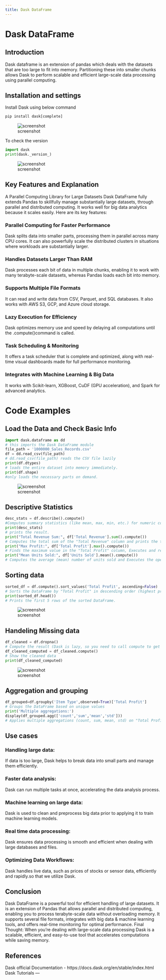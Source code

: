 ```yaml
---
title: Dask DataFrame
---
```

# Dask DataFrame

## Introduction
Dask dataframe is an extension of pandas which deals with the datasets that are too large to fit into memory. Partitioning these into smaller chunks allows Dask to perform scalable and efficient large-scale data processing using parallel computing.

## Installation and settings
Install Dask using below command
```py
pip install dask[complete]
```

![screenshot](https://github.com/suma2006/Dask-dataframe/blob/master/1.png?raw=true)

To check the version
```py
import dask
print(dask._version_)
```
![screenshot](https://github.com/suma2006/Dask-dataframe/blob/master/6.png?raw=true)

## Key Features and Explanation

A Parallel Computing Library for Large Datasets Dask DataFrame fully extends Pandas to skillfully manage substantially large datasets, through parallel and distributed computing. It works well for big data analytics because it scales easily. Here are its key features:

### Parallel Computing for Faster Performance

Dask splits data into smaller parts, processing them in parallel across many CPU cores. It can also powerfully scale the distributed clusters in situations where workloads are substantially larger.

### Handles Datasets Larger Than RAM

Dask processes each bit of data in multiple chunks, enabling it to work with many terabyte-scale datasets, whereas Pandas loads each bit into memory.

### Supports Multiple File Formats

It can read and write data from CSV, Parquet, and SQL databases. It also works with AWS S3, GCP, and Azure cloud storage.

### Lazy Execution for Efficiency

Dask optimizes memory use and speed by delaying all computations until the .compute()command is called.

### Task Scheduling & Monitoring

It offers a task scheduler that is complete and optimized, along with real-time visual dashboards made for full performance monitoring.

### Integrates with Machine Learning & Big Data

It works with Scikit-learn, XGBoost, CuDF (GPU acceleration), and Spark for advanced analytics.

# Code Examples

## Load the Data and Check Basic Info
```py
import dask.dataframe as dd
# this imports the Dask DataFrame module
file_path = '1000000_Sales_Records.csv' 
df = dd.read_csv(file_path)
# dd.read_csv(file_path) reads the CSV file lazily
print(df.dtypes) 
# loads the entire dataset into memory immediately.
print(df.shape)
#only loads the necessary parts on demand.
```
![screenshot](https://github.com/suma2006/Dask-dataframe/blob/master/psdv%203.png?raw=true)


## Descriptive Statistics

```py
desc_stats = df.describe().compute()
#Computes summary statistics (like mean, max, min, etc.) for numeric columns and converts the lazy Dask computation into an actual Pandas DataFrame.
print(desc_stats)
# prints the result.
print("Total Revenue Sum:", df['Total Revenue'].sum().compute())
# Computes the total sum of the "Total Revenue" column and prints the total revenue.
print("Max Profit:", df['Total Profit'].max().compute())
# Finds the maximum value in the "Total Profit" column, Executes and retrieves the highest profit value.
print("Mean Units Sold:", df['Units Sold'].mean().compute())
# Computes the average (mean) number of units sold and Executes the operation and prints the final numeric value.
```




## Sorting data

```py
sorted_df = df.compute().sort_values('Total Profit', ascending=False)
# Sorts the DataFrame by "Total Profit" in descending order (highest profit first)
print(sorted_df.head())
# Prints the first 5 rows of the sorted DataFrame.
```
![screenshot](https://github.com/suma2006/Dask-dataframe/blob/master/4.png?raw=true)



## Handeling Missing data
```py
df_cleaned = df.dropna()
# Compute the result (Dask is lazy, so you need to call compute to get the actual DataFrame)
df_cleaned_computed = df_cleaned.compute()
# Show the cleaned data
print(df_cleaned_computed)
```
![screenshot](https://github.com/suma2006/Dask-dataframe/blob/master/5.png?raw=true)



## Aggregation and grouping
```py
df_grouped=df.groupby('Item Type',observed=True)['Total Profit']
# Groups the DataFrame based on unique values 
print('Multiple aggregations:')
display(df_grouped.agg(['count','sum','mean','std']))
# Applies multiple aggregations (count, sum, mean, std) on "Total Profit" and displays the results.
```




## Use cases

### Handling large data:

If data is too large, Dask helps to break data into small parts and manage them efficiently.

### Faster data analysis: 

Dask can run multiple tasks at once, accelerating the data analysis process.

### Machine learning on large data:

Dask is used to clean and preprocess big data prior to applying it to train machine learning models.

### Real time data processing:

Dask ensures data processing is smooth and efficient when dealing with large databases and files.

### Optimizing Data Workflows:

Dask handles live data, such as prices of stocks or sensor data, efficiently and rapidly.so that we utilize Dask.

## Conclusion

Dask DataFrame is a powerful tool for efficient handling of large datasets. It is an extension of Pandas that allows parallel and distributed computing, enabling you to process terabyte-scale data without overloading memory. It supports several file formats, integrates with big data & machine learning tools, and offers real-time monitoring for optimal performance. Final Thought: When you're dealing with large-scale data processing Dask is a scalable, efficient, and easy-to-use tool that accelerates computations while saving memory.

## References

Dask official Documentation - https://docs.dask.org/en/stable/index.html
Dask Tutorials 
---

